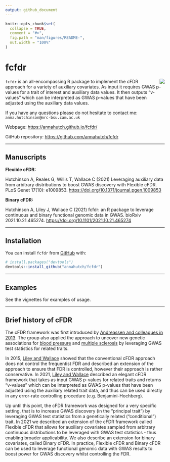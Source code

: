 ```yaml
---
output: github_document
---
```


<!-- README.md is generated from README.Rmd. Please edit that file -->

```r
knitr::opts_chunk$set(
  collapse = TRUE,
  comment = "#>",
  fig.path = "man/figures/README-",
  out.width = "100%"
)
```

# fcfdr

<img src="man/figures/logo.png" align="right" />

`fcfdr` is an all-encompassing R package to implement the cFDR approach for a variety of auxiliary covariates. As input it requires GWAS p-values for a trait of interest and auxiliary data values. It then outputs "v-values" which can be interpreted as GWAS p-values that have been adjusted using the auxiliary data values.

If you have any questions please do not hesitate to contact me: `anna.hutchinson@mrc-bsu.cam.ac.uk`

Webpage: [https://annahutch.github.io/fcfdr/](https://annahutch.github.io/fcfdr/)

GitHub repository: [https://github.com/annahutch/fcfdr](https://github.com/annahutch/fcfdr)

---

## Manuscripts

**Flexible cFDR:**

Hutchinson A, Reales G, Willis T, Wallace C (2021) Leveraging auxiliary data from arbitrary distributions to boost GWAS discovery with Flexible cFDR. PLoS Genet 17(10): e1009853. [https://doi.org/10.1371/journal.pgen.1009853](https://doi.org/10.1371/journal.pgen.1009853)

**Binary cFDR:**

Hutchinson A, Liley J, Wallace C (2021) fcfdr: an R package to leverage continuous and binary functional genomic data in GWAS. bioRxiv 2021.10.21.465274. [https://doi.org/10.1101/2021.10.21.465274](https://doi.org/10.1101/2021.10.21.465274)

---

## Installation

You can install `fcfdr` from [GitHub](https://github.com/) with:

``` r
# install.packages("devtools")
devtools::install_github("annahutch/fcfdr")
```

---

## Examples

See the vignettes for examples of usage.

---

## Brief history of cFDR

The cFDR framework was first introduced by [Andreassen and colleagues in 2013](https://doi.org/10.1371/journal.pgen.1003455). The group also applied the approach to uncover new genetic associations for [blood pressure](https://doi.org/10.1161/HYPERTENSIONAHA.113.02077) and [multiple sclerosis](https://doi.org/10.1038/mp.2013.195) by leveraging GWAS test statistics for related traits.

In 2015, [Liley and Wallace](https://doi.org/10.1371/journal.pgen.1004926) showed that the conventional cFDR approach does not control the frequentist FDR and described an extension of the approach to ensure that FDR is controlled, however their approach is rather conservative. In 2021, [Liley and Wallace](https://doi.org/10.1002/bimj.201900254) described an elegant cFDR framework that takes as input GWAS p-values for related traits and returns "v-values" which can be interpreted as GWAS p-values that have been adjusted using the auxiliary related trait data, and thus can be used directly in any error-rate controlling procedure (e.g. Benjamini-Hochberg).

Up until this point, the cFDR framework was designed for a very specific setting, that is to increase GWAS discovery (in the "principal trait") by leveraging GWAS test statistics from a genetically related ("conditional") trait. In 2021 we described an extension of the cFDR framework called Flexible cFDR that allows for auxiliary covariates sampled from arbitrary continuous distributions to be leveraged with GWAS test statistics - thus enabling broader applicability. We also describe an extension for binary covariates, called Binary cFDR. In practice, Flexible cFDR and Binary cFDR can be used to leverage functional genomic data with GWAS results to boost power for GWAS discovery whilst controlling the FDR.

